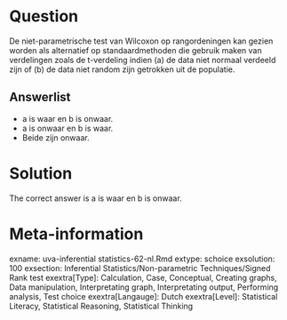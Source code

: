 Question
========

De niet-parametrische test van Wilcoxon op rangordeningen kan gezien worden als alternatief op standaardmethoden die gebruik maken van verdelingen zoals de t-verdeling indien (a) de data niet normaal verdeeld zijn of (b) de data niet random zijn getrokken uit de populatie.

Answerlist
----------
* a is waar en b is onwaar.
* a is onwaar en b is waar.
* Beide zijn onwaar.

Solution
========

The correct answer is  a is waar en b is onwaar.

Meta-information
================
exname: uva-inferential statistics-62-nl.Rmd
extype: schoice
exsolution: 100
exsection: Inferential Statistics/Non-parametric Techniques/Signed Rank test
exextra[Type]: Calculation, Case, Conceptual, Creating graphs, Data manipulation, Interpretating graph, Interpretating output, Performing analysis, Test choice
exextra[Langauge]: Dutch
exextra[Level]: Statistical Literacy, Statistical Reasoning, Statistical Thinking
